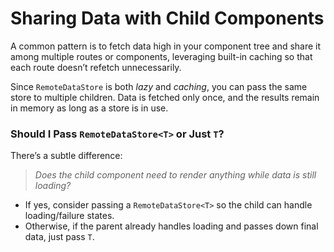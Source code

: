 
# Sharing Data with Child Components

A common pattern is to fetch data high in your component tree and share it among multiple routes or components,
leveraging built-in caching so that each route doesn’t refetch unnecessarily.

Since `RemoteDataStore` is both _lazy_ and _caching_, you can pass the same store to multiple children.
Data is fetched only once, and the results remain in memory as long as a store is in use.

<Snippet snippet="use_twice" />

### Should I Pass `RemoteDataStore<T>` or Just `T`?

There’s a subtle difference:

> _Does the child component need to render anything while data is still loading?_

- If yes, consider passing a `RemoteDataStore<T>` so the child can handle loading/failure states.
- Otherwise, if the parent already handles loading and passes down final data, just pass `T`.
